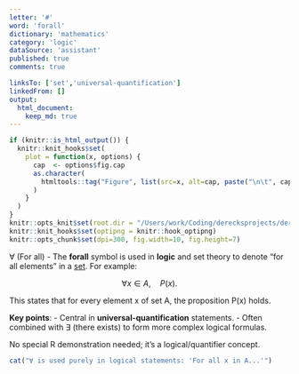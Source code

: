 ```yaml
---
letter: '#'
word: 'forall'
dictionary: 'mathematics'
category: 'logic'
dataSource: 'assistant'
published: true
comments: true

linksTo: ['set','universal-quantification']
linkedFrom: []
output:
  html_document:
    keep_md: true
---
```


```r
if (knitr::is_html_output()) {
  knitr::knit_hooks$set(
    plot = function(x, options) {
      cap  <- options$fig.cap
      as.character(
        htmltools::tag("Figure", list(src=x, alt=cap, paste("\n\t", cap, "\n", sep="")))
      )
    }
  )
}
knitr::opts_knit$set(root.dir = "/Users/work/Coding/derecksprojects/derecksnotes.com-playground/derecksnotes.com/client/src/app/dictionaries/mathematics/definitions")
knitr::knit_hooks$set(optipng = knitr::hook_optipng)
knitr::opts_chunk$set(dpi=300, fig.width=10, fig.height=7)
```

<a id="forall">∀ (For all)</a> - The **forall** symbol is used in **logic** and set theory to denote “for all elements” in a [set](#set). For example:

$$
\forall x \in A, \quad P(x).
$$

This states that for every element x of set A, the proposition P(x) holds.

**Key points**:
- Central in **universal-quantification** statements.
- Often combined with $\exists$ (there exists) to form more complex logical formulas.

No special R demonstration needed; it’s a logical/quantifier concept.  
```r
cat("∀ is used purely in logical statements: 'For all x in A...'")
```
